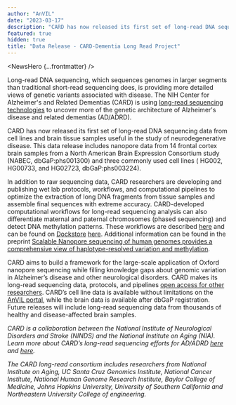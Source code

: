 ```yaml
---
author: "AnVIL"
date: "2023-03-17"
description: "CARD has now released its first set of long-read DNA sequencing data from cell lines and brain tissue samples useful in the study of neurodegenerative disease."
featured: true
hidden: true
title: "Data Release - CARD-Dementia Long Read Project"
---
```


<NewsHero {...frontmatter} />

Long-read DNA sequencing, which sequences genomes in larger segments than traditional short-read sequencing does, is
providing more detailed views of genetic variants associated with disease. The NIH Center for Alzheimer's and Related
Dementias (CARD) is
using [long-read sequencing technologies](https://card.nih.gov/research-programs/long-read-sequencing) to uncover more
of the genetic architecture of Alzheimer's disease and related dementias (AD/ADRD).

CARD has now released its first set of long-read DNA sequencing data from cell lines and brain tissue samples useful in
the study of neurodegenerative disease. This data release includes nanopore data from 14 frontal cortex brain samples
from a North American Brain Expression Consortium study (NABEC, dbGaP:phs001300) and three commonly used cell lines (
HG002, HG00733, and HG02723, dbGaP:phs003224).

In addition to raw sequencing data, CARD researchers are developing and publishing wet lab protocols, workflows, and
computational pipelines to optimize the extraction of long DNA fragments from tissue samples and assemble final
sequences with extreme accuracy. CARD-developed computational workflows for long-read sequencing analysis can also
differentiate maternal and paternal chromosomes (phased sequencing) and detect DNA methylation patterns. These workflows
are described [here](https://doi.org/10.1101/2023.01.12.523790) and can be found
on [Dockstore](https://dockstore.org/) [here](https://dockstore.org/organizations/NIHCARD). Additional information can
be found in the preprint [Scalable Nanopore sequencing of human genomes provides a comprehensive view of
haplotype-resolved variation and methylation](https://pubmed.ncbi.nlm.nih.gov/36711673/).

CARD aims to build a framework for the large-scale application of Oxford nanopore sequencing while filling knowledge
gaps about genomic variation in Alzheimer’s disease and other neurological disorders. CARD makes its long-read
sequencing data, protocols, and
pipelines [open access for other researchers](https://card.nih.gov/data-resources/access-data). CARD’s cell line data is
available without
limitations on the [AnVIL portal](/), while the brain data is available after dbGaP registration. Future releases will
include long-read sequencing data from thousands of healthy and disease-affected brain samples.

_CARD is a collaboration between the National Institute of Neurological Disorders and Stroke (NINDS) and the National
Institute on Aging (NIA). Learn more about CARD’s long-read sequencing efforts for
AD/ADRD [here](https://www.genomeweb.com/sequencing/nih-researchers-deploy-nanopore-sequencing-large-scale-alzheimers-study#.ZBRJZuyZPjn)
and [here](https://card.nih.gov/research-programs/long-read-sequencing)._

_The CARD long-read consortium includes researchers from National Institute on Aging, UC Santa Cruz Genomics Institute,
National Cancer Institute, National Human Genome Research Institute, Baylor College of Medicine, Johns Hopkins
University, University of Southern California and Northeastern University College of engineering._
